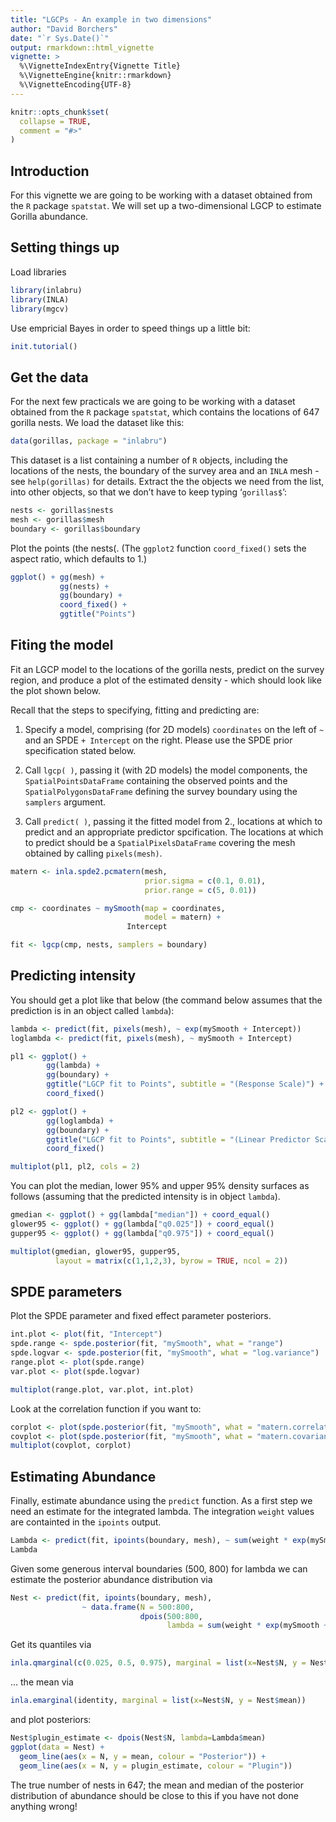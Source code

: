 ```yaml
---
title: "LGCPs - An example in two dimensions"
author: "David Borchers"
date: "`r Sys.Date()`"
output: rmarkdown::html_vignette
vignette: >
  %\VignetteIndexEntry{Vignette Title}
  %\VignetteEngine{knitr::rmarkdown}
  %\VignetteEncoding{UTF-8}
---
```


```r
knitr::opts_chunk$set(
  collapse = TRUE,
  comment = "#>"
)
```

Introduction
----------------
For this vignette we are going to be working with a dataset obtained from 
the `R` package `spatstat`. We will set up a two-dimensional LGCP to estimate Gorilla abundance.


Setting things up
----------------

Load libraries
```r
library(inlabru)
library(INLA)
library(mgcv)
```

Use empricial Bayes in order to speed things up a little bit:
```r
init.tutorial()
```


Get the data
-----------------------------------
For the next few practicals we are going to be working with a dataset obtained from 
the `R` package `spatstat`, which contains the locations of 647 gorilla nests. We load the 
dataset like this:

```r
data(gorillas, package = "inlabru")
```

This dataset is a list containing a number of `R` objects, including the locations of the 
nests, the boundary of the survey area and an `INLA` mesh - see `help(gorillas)` for 
details. Extract the the objects we need from the list, into other objects, so that we 
don't have to keep typing '`gorillas$`':

```r
nests <- gorillas$nests
mesh <- gorillas$mesh
boundary <- gorillas$boundary
```

Plot the points (the nests(. (The `ggplot2` function `coord_fixed()` sets the aspect ratio, 
which defaults to 1.)

```r
ggplot() + gg(mesh) + 
           gg(nests) + 
           gg(boundary) + 
           coord_fixed() + 
           ggtitle("Points")
```


Fiting the model
-----------------------------------

Fit an LGCP model to the locations of the gorilla nests, predict on the survey region,
and produce a plot of the estimated density - which should look like the 
plot shown below.

Recall that the steps to specifying, fitting and predicting are:

1. Specify a model, comprising (for 2D models) `coordinates` on the left of `~` and 
an SPDE `+ Intercept` on the right. Please use the SPDE prior specification stated below.

2. Call `lgcp( )`, passing it (with 2D models) the model components, the `SpatialPointsDataFrame` 
containing the observed points and the `SpatialPolygonsDataFrame` defining the survey boundary
using the `samplers` argument.

3. Call `predict( )`, passing it the fitted model from 2., locations at which to predict and
an appropriate predictor spcification. The locations at which to predict should be a 
`SpatialPixelsDataFrame` covering the mesh obtained by calling  `pixels(mesh)`.


```r
matern <- inla.spde2.pcmatern(mesh, 
                              prior.sigma = c(0.1, 0.01), 
                              prior.range = c(5, 0.01))

cmp <- coordinates ~ mySmooth(map = coordinates,
                              model = matern) +
                          Intercept

fit <- lgcp(cmp, nests, samplers = boundary)
```

Predicting intensity
-----------------------------------

You should get a plot like that below (the command below assumes that the prediction
is in an object called `lambda`):

```r
lambda <- predict(fit, pixels(mesh), ~ exp(mySmooth + Intercept))
loglambda <- predict(fit, pixels(mesh), ~ mySmooth + Intercept)

pl1 <- ggplot() + 
        gg(lambda) + 
        gg(boundary) + 
        ggtitle("LGCP fit to Points", subtitle = "(Response Scale)") + 
        coord_fixed() 

pl2 <- ggplot() + 
        gg(loglambda) + 
        gg(boundary) + 
        ggtitle("LGCP fit to Points", subtitle = "(Linear Predictor Scale)") + 
        coord_fixed() 

multiplot(pl1, pl2, cols = 2)
```

You can plot the median, lower 95% and upper 95% density surfaces as follows (assuming
that the predicted intensity is in object `lambda`).

```r
gmedian <- ggplot() + gg(lambda["median"]) + coord_equal()
glower95 <- ggplot() + gg(lambda["q0.025"]) + coord_equal()
gupper95 <- ggplot() + gg(lambda["q0.975"]) + coord_equal()

multiplot(gmedian, glower95, gupper95, 
          layout = matrix(c(1,1,2,3), byrow = TRUE, ncol = 2))
```


SPDE parameters 
-----------------------------------

Plot the SPDE parameter and fixed effect parameter posteriors.

```r
int.plot <- plot(fit, "Intercept")
spde.range <- spde.posterior(fit, "mySmooth", what = "range")
spde.logvar <- spde.posterior(fit, "mySmooth", what = "log.variance")
range.plot <- plot(spde.range)
var.plot <- plot(spde.logvar)

multiplot(range.plot, var.plot, int.plot)
```

Look at the correlation function if you want to:

```r
corplot <- plot(spde.posterior(fit, "mySmooth", what = "matern.correlation"))
covplot <- plot(spde.posterior(fit, "mySmooth", what = "matern.covariance"))
multiplot(covplot, corplot)
```


Estimating Abundance
-----------------------------------

Finally, estimate abundance using the `predict` function. As a first step we need an estimate
 for the integrated lambda. The integration `weight` values are containted in the `ipoints`
 output. 
 

```r

Lambda <- predict(fit, ipoints(boundary, mesh), ~ sum(weight * exp(mySmooth + Intercept))) 
Lambda
```

Given some generous interval boundaries (500, 800) for lambda we can estimate the posterior abundance distribution via


```r

Nest <- predict(fit, ipoints(boundary, mesh), 
                ~ data.frame(N = 500:800,
                             dpois(500:800,
                                   lambda = sum(weight * exp(mySmooth + Intercept)))))
```

Get its quantiles via

```r

inla.qmarginal(c(0.025, 0.5, 0.975), marginal = list(x=Nest$N, y = Nest$mean))
```

... the mean via

```r

inla.emarginal(identity, marginal = list(x=Nest$N, y = Nest$mean))
```

and plot posteriors:

```r

Nest$plugin_estimate <- dpois(Nest$N, lambda=Lambda$mean)
ggplot(data = Nest) +
  geom_line(aes(x = N, y = mean, colour = "Posterior")) +
  geom_line(aes(x = N, y = plugin_estimate, colour = "Plugin"))
```

The true number of nests in 647; the mean and median of the posterior 
distribution of abundance should be close to this if you have not done anything 
wrong!

